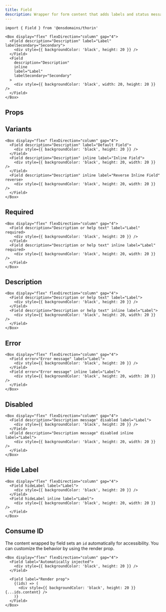 ```yaml
---
title: Field
description: Wrapper for form content that adds labels and status messages
---
```


```tsx
import { Field } from '@ensdomains/thorin'
```

```tsx live=true expand=true
<Box display="flex" flexDirection="column" gap="4">
  <Field description="Description" label="Label" labelSecondary="Secondary">
    <div style={{ backgroundColor: 'black', height: 20 }} />
  </Field>
  <Field
    description="Description"
    inline
    label="Label"
    labelSecondary="Secondary"
  >
    <div style={{ backgroundColor: 'black', width: 20, height: 20 }} />
  </Field>
</Box>
```

## Props

<PropsTable sourceLink={sourceLink} types={types} />

## Variants

```tsx live=true
<Box display="flex" flexDirection="column" gap="4">
  <Field description="Description" label="Default Field">
    <div style={{ backgroundColor: 'black', height: 20 }} />
  </Field>
  <Field description="Description" inline label="Inline Field">
    <div style={{ backgroundColor: 'black', height: 20, width: 20 }} />
  </Field>
  <Field description="Description" inline label="Reverse Inline Field" reverse>
    <div style={{ backgroundColor: 'black', height: 20, width: 20 }} />
  </Field>
</Box>
```

## Required

```tsx live=true
<Box display="flex" flexDirection="column" gap="4">
  <Field description="Description or help text" label="Label" required>
    <div style={{ backgroundColor: 'black', height: 20 }} />
  </Field>
  <Field description="Description or help text" inline label="Label" required>
    <div style={{ backgroundColor: 'black', height: 20, width: 20 }} />
  </Field>
</Box>
```

## Description

```tsx live=true
<Box display="flex" flexDirection="column" gap="4">
  <Field description="Description or help text" label="Label">
    <div style={{ backgroundColor: 'black', height: 20 }} />
  </Field>
  <Field description="Description or help text" inline label="Label">
    <div style={{ backgroundColor: 'black', height: 20, width: 20 }} />
  </Field>
</Box>
```

## Error

```tsx live=true
<Box display="flex" flexDirection="column" gap="4">
  <Field error="Error message" label="Label">
    <div style={{ backgroundColor: 'black', height: 20 }} />
  </Field>
  <Field error="Error message" inline label="Label">
    <div style={{ backgroundColor: 'black', height: 20, width: 20 }} />
  </Field>
</Box>
```

## Disabled

```tsx live=true
<Box display="flex" flexDirection="column" gap="4">
  <Field description="Description message" disabled label="Label">
    <div style={{ backgroundColor: 'black', height: 20 }} />
  </Field>
  <Field description="Description message" disabled inline label="Label">
    <div style={{ backgroundColor: 'black', height: 20, width: 20 }} />
  </Field>
</Box>
```

## Hide Label

```tsx live=true
<Box display="flex" flexDirection="column" gap="4">
  <Field hideLabel label="Label">
    <div style={{ backgroundColor: 'black', height: 20 }} />
  </Field>
  <Field hideLabel inline label="Label">
    <div style={{ backgroundColor: 'black', height: 20, width: 20 }} />
  </Field>
</Box>
```

## Consume ID

The content wrapped by field sets an `id` automatically for accessibility. You can customize the behavior by using the render prop.

```tsx live=true
<Box display="flex" flexDirection="column" gap="4">
  <Field label="Automatically injected">
    <div style={{ backgroundColor: 'black', height: 20 }} />
  </Field>

  <Field label="Render prop">
    {(ids) => (
      <div style={{ backgroundColor: 'black', height: 20 }} {...ids.content} />
    )}
  </Field>
</Box>
```
